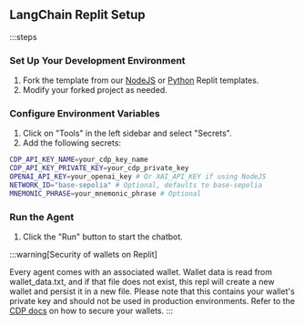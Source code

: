 

## LangChain Replit Setup

:::steps
### Set Up Your Development Environment

1. Fork the template from our [NodeJS](https://replit.com/@lincolnmurr/AgentKitjs-Quickstart-010?v=1) or [Python](https://replit.com/@lincolnmurr/AgentKitpy-01?v=1) Replit templates.
2. Modify your forked project as needed.

### Configure Environment Variables

1. Click on "Tools" in the left sidebar and select "Secrets".
2. Add the following secrets:

```bash
CDP_API_KEY_NAME=your_cdp_key_name
CDP_API_KEY_PRIVATE_KEY=your_cdp_private_key
OPENAI_API_KEY=your_openai_key # Or XAI_API_KEY if using NodeJS
NETWORK_ID="base-sepolia" # Optional, defaults to base-sepolia
MNEMONIC_PHRASE=your_mnemonic_phrase # Optional
```

### Run the Agent

1. Click the "Run" button to start the chatbot.

:::warning[Security of wallets on Replit]

Every agent comes with an associated wallet. Wallet data is read from wallet_data.txt, and if that file does not exist, this repl will create a new wallet and persist it in a new file. Please note that this contains your wallet's private key and should not be used in production environments. Refer to the [CDP docs](https://docs.cdp.coinbase.com/wallet-api/docs/wallets#securing-a-wallet) on how to secure your wallets.
:::